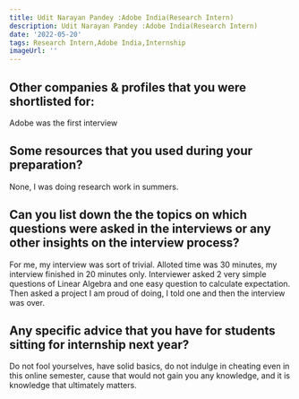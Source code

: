 ```yaml
---
title: Udit Narayan Pandey :Adobe India(Research Intern)
description: Udit Narayan Pandey :Adobe India(Research Intern)
date: '2022-05-20'
tags: Research Intern,Adobe India,Internship
imageUrl: ''
---
```


## Other companies & profiles that you were shortlisted for:
Adobe was the first interview

## Some resources that you used during your preparation?
None, I was doing research work in summers.

## Can you list down the the topics on which questions were asked in the interviews or any other insights on the interview process?
For me, my interview was sort of trivial. Alloted time was 30 minutes, my interview finished in 20 minutes only. Interviewer asked 2 very simple questions of Linear Algebra and one easy question to calculate expectation. Then asked a project I am proud of doing, I told one and then the interview was over.
## Any specific advice that you have for students sitting for internship next year?
Do not fool yourselves,  have solid basics, do not indulge in cheating even in this online semester, cause that would not gain you any knowledge, and it is knowledge that ultimately matters.

